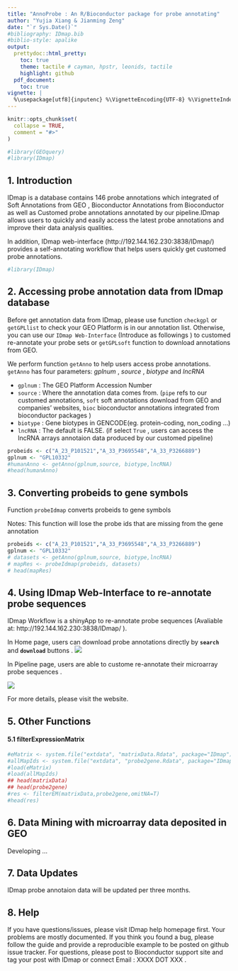 ---
title: "AnnoProbe : An R/Bioconductor package for probe annotating"
author: "Yujia Xiang & Jianming Zeng"
date: "`r Sys.Date()`"
#bibliography: IDmap.bib
#biblio-style: apalike
output:
  prettydoc::html_pretty:
    toc: true
    theme: tactile # cayman, hpstr, leonids, tactile
    highlight: github
  pdf_document:
    toc: true
vignette: |
  %\usepackage[utf8]{inputenc} %\VignetteEncoding{UTF-8} %\VignetteIndexEntry{IDmap : An R/Bioconductor package XXX} %\VignetteEngine{knitr::rmarkdown}
---

```{r setup, include = FALSE}
knitr::opts_chunk$set(
  collapse = TRUE,
  comment = "#>"
)
```


```{r echo=FALSE, results='hide', message=FALSE}
#library(GEOquery)
#library(IDmap)
```


## 1. Introduction
IDmap is a database contains 146 probe annotations which integrated of Soft Annotations from GEO , Bioconductor Annotations from Bioconductor as well as Customed probe annotations annotated by our pipeline.IDmap allows users to quickly and easily access the latest probe annotations and improve their data analysis qualities.

In addition, IDmap web-interface (http://192.144.162.230:3838/IDmap/)  provides a self-annotating workflow that helps users quickly get customed probe annotations.

```{r}
#library(IDmap)
```

## 2. Accessing probe annotation data from IDmap database
Before get annotation data from IDmap, please use function `checkgpl` or `getGPLlist` to check your GEO Platform is in our annotation list. Otherwise, you can use our `IDmap Web-Interface` (Introduce as followings ) to customed re-annotate your probe sets or `getGPLsoft` function to download annotations from GEO.

We perform function `getAnno` to help users access probe annotations.
`getAnno` has four parameters: _gplnum_ , _source_ , _biotype_ and _lncRNA_ 

+ `gplnum` : The GEO Platform Accession Number
+ `source` : Where the annotation data comes from. (`pipe` refs to our customed annotations, `soft` soft annotations download from GEO and companies' websites, `bioc` bioconductor annotations integrated from bioconductor packages ) 
+ `biotype` : Gene biotypes in GENCODE(eg. protein-coding, non_coding ...)
+ `lncRNA` : The default is FALSE. (if select `True` , users can access the lncRNA arrays annotaion data produced by our customed pipeline)

```{r}
probeids <- c("A_23_P101521","A_33_P3695548","A_33_P3266889")
gplnum <- "GPL10332"
#humanAnno <- getAnno(gplnum,source, biotype,lncRNA)
#head(humanAnno)
```

## 3. Converting probeids to gene symbols
Function `probeIdmap` converts probeids to gene symbols

Notes: This function will lose the probe ids that are missing from the gene annotation
```{r}
probeids <- c("A_23_P101521","A_33_P3695548","A_33_P3266889")
gplnum <- "GPL10332"
# datasets <- getAnno(gplnum,source, biotype,lncRNA)
# mapRes <- probeIdmap(probeids, datasets)
# head(mapRes)

```

## 4. Using IDmap Web-Interface to re-annotate probe sequences
IDmap Workflow is a shinyApp to re-annotate probe sequences (Avaliable at: http://192.144.162.230:3838/IDmap/ ).

In Home page, users can download probe annotations directly by **`search`** and **`download`** buttons .
![](figures/home.png)

In Pipeline page, users are able to custome re-annotate their microarray probe sequences .

![](figures/pipeline.png)

For more details, please visit the website.

## 5. Other Functions

#### 5.1 filterExpressionMatrix
```{r}
#eMatrix <- system.file("extdata", "matrixData.Rdata", package="IDmap")
#allMapIds <- system.file("extdata", "probe2gene.Rdata", package="IDmap")
#load(eMatrix)
#load(allMapIds)
## head(matrixData)
## head(probe2gene)
#res <- filterEM(matrixData,probe2gene,omitNA=T)
#head(res)
```

## 6. Data Mining with microarray data deposited in GEO

Developing ...


## 7. Data Updates
IDmap probe annotaion data will be updated per three months. 

## 8. Help
If you have questions/issues, please visit IDmap help homepage first. Your problems are mostly documented. If you think you found a bug, please follow the guide and provide a reproducible example to be posted on github issue tracker. For questions,  please post to Bioconductor support site and tag your post with IDmap or connect Email : XXXX DOT XXX .

